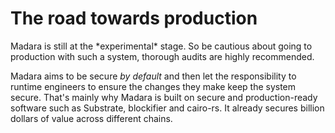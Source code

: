 
# The road towards production

<Callout type="warning" emoji="🏗">
  Madara is still at the *experimental* stage. So be cautious about going to production with such a system, thorough audits are highly recommended.
</Callout>

Madara aims to be secure *by default* and then let the responsibility to runtime engineers to ensure the changes they make keep the system secure.
That's mainly why Madara is built on secure and production-ready software such as Substrate, blockifier and cairo-rs. It already secures billion dollars of value across different chains.

